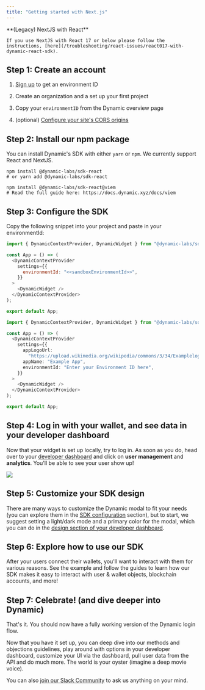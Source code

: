 ```yaml
---
title: "Getting started with Next.js"
---
```


<Warning>
    **(Legacy) NextJS with React**

    If you use NextJS with React 17 or below please follow the instructions, [here](/troubleshooting/react-issues/react017-with-dynamic-react-sdk).

</Warning>

## Step 1: Create an account

1. [Sign up](https://app.dynamic.xyz) to get an environment ID

2. Create an organization and a set up your first project

3. Copy your `environmentID` from the Dynamic overview page

4. (optional) [Configure your site's CORS origins](/developer-dashboard/settings/security)

## Step 2: Install our npm package

You can install Dynamic's SDK with either `yarn` or `npm`. We currently support React and NextJS.

<CodeGroup>

```shell Ethers
npm install @dynamic-labs/sdk-react
# or yarn add @dynamic-labs/sdk-react
```

```shell viem (alpha)
npm install @dynamic-labs/sdk-react@viem
# Read the full guide here: https://docs.dynamic.xyz/docs/viem
```

</CodeGroup>

## Step 3: Configure the SDK

Copy the following snippet into your project and paste in your environmentId:

<CodeGroup>

```javascript JavaScript
import { DynamicContextProvider, DynamicWidget } from "@dynamic-labs/sdk-react";

const App = () => (
  <DynamicContextProvider
    settings={{
      environmentId: "<<sandboxEnvironmentId>>",
    }}
  >
    <DynamicWidget />
  </DynamicContextProvider>
);

export default App;
```

```typescript TypeScript
import { DynamicContextProvider, DynamicWidget } from "@dynamic-labs/sdk-react";

const App = () => (
  <DynamicContextProvider
    settings={{
      appLogoUrl:
        "https://upload.wikimedia.org/wikipedia/commons/3/34/Examplelogo.svg",
      appName: "Example App",
      environmentId: "Enter your Environment ID here",
    }}
  >
    <DynamicWidget />
  </DynamicContextProvider>
);

export default App;
```

</CodeGroup>

## Step 4: Log in with your wallet, and see data in your developer dashboard

Now that your widget is set up locally, try to log in. As soon as you do, head over to your [developer dashboard](https://app.dynamic.xyz/) and click on **user management** and **analytics**. You'll be able to see your user show up!

![](https://files.readme.io/268b5a1-user_management.png)

## Step 5: Customize your SDK design

There are many ways to customize the Dynamic modal to fit your needs (you can explore them in the [SDK configuration](https://docs.dynamic.xyz/docs/connect-and-sign) section), but to start, we suggest setting a light/dark mode and a primary color for the modal, which you can do in the [design section of your developer dashboard](https://app.dynamic.xyz/dashboard/design/modal).

## Step 6: Explore how to use our SDK

After your users connect their wallets, you'll want to interact with them for various reasons. See the example and follow the guides to learn how our SDK makes it easy to interact with user & wallet objects, blockchain accounts, and more!

## Step 7: Celebrate! (and dive deeper into Dynamic)

That's it. You should now have a fully working version of the Dynamic login flow.

Now that you have it set up, you can deep dive into our methods and objections guidelines, play around with options in your developer dashboard, customize your UI via the dashboard, pull user data from the API and do much more. The world is your oyster (imagine a deep movie voice).

You can also [join our Slack Community](https://www.dynamic.xyz/slack) to ask us anything on your mind.
